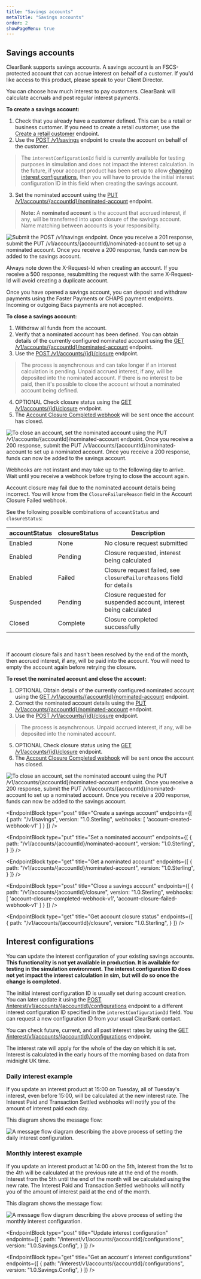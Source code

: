 ```yaml
---
title: "Savings accounts"
metaTitle: "Savings accounts"
order: 2
showPageMenu: true
---
```




## Savings accounts

ClearBank supports savings accounts. A savings account is an FSCS-protected account that can accrue interest on behalf of a customer. If you'd like access to this product, please speak to your Client Director.

You can choose how much interest to pay customers. ClearBank will calculate accruals and post regular interest payments.

**To create a savings account:**
1. Check that you already have a customer defined. This can be a retail or business customer. If you need to create a retail customer, use the [Create a retail customer](./retail-customers#create-a-retail-customer) endpoint.
2. Use the [POST /v1/savings](#create-a-savings-account) endpoint to create the account on behalf of the customer.
> The `interestConfigurationId` field is currently available for testing purposes in simulation and does not impact the interest calculation. In the future, if your account product has been set up to allow [changing interest configurations](#interest-configurations), then you will have to provide the initial interest configuration ID in this field when creating the savings account. 
3. Set the nominated account using the [PUT /v1/accounts/{accountId}/nominated-account](#set-a-nominated-account) endpoint.
> **Note:** A <strong>nominated account</strong> is the account that accrued interest, if any, will be transferred into upon closure of the savings account. Name matching between accounts is your responsibility.


![Submit the POST /v1/savings endpoint. Once you receive a 201 response, submit the PUT /v1/accounts/{accountId}/nominated-account to set up a nominated account. Once you receive a 200 response, funds can now be added to the savings account.](/assets/images/savings-account-open.svg)

<Callout colour="blue">
Always note down the X-Request-Id when creating an account. If you receive a 500 response, resubmitting the request with the same X-Request-Id will avoid creating a duplicate account.
</Callout>

Once you have opened a savings account, you can deposit and withdraw payments using the Faster Payments or CHAPS payment endpoints. Incoming or outgoing Bacs payments are not accepted.

**To close a savings account:**
1. Withdraw all funds from the account.
2. Verify that a nominated account has been defined. You can obtain details of the currently configured nominated account using the [GET /v1/accounts/{accountId}/nominated-account](#get-a-nominated-account) endpoint.
3. Use the [POST /v1/accounts/{id}/closure](#close-a-savings-account) endpoint.
> The process is asynchronous and can take longer if an interest calculation is pending. Unpaid accrued interest, if any, will be deposited into the nominated account. If there is no interest to be paid, then it's possible to close the account without a nominated account being defined.
4. OPTIONAL Check closure status using the [GET /v1/accounts/{id}/closure](#get-account-closure-status) endpoint.
5. The [Account Closure Completed webhook](#account-closure-completed-webhook) will be sent once the account has closed.

![To close an account, set the nominated account using the PUT /v1/accounts/{accountId}/nominated-account endpoint. Once you receive a 200 response, submit the PUT /v1/accounts/{accountId}/nominated-account to set up a nominated account. Once you receive a 200 response, funds can now be added to the savings account.](/assets/images/savings-account-close.svg)

<Callout colour="blue">
Webhooks are not instant and may take up to the following day to arrive. Wait until you receive a webhook before trying to close the account again.
</Callout>

Account closure may fail due to the nominated account details being incorrect. You will know from the `ClosureFailureReason` field in the Account Closure Failed webhook.

See the following possible combinations of `accountStatus` and `closureStatus`:

| accountStatus | closureStatus | Description                 |
|---------------|---------------|-----------------------------|
| Enabled       | None          | No closure request submitted |
| Enabled       | Pending       | Closure requested, interest being calculated |
| Enabled       | Failed        | Closure request failed, see `closureFailureReasons` field for details |
| Suspended     | Pending       | Closure requested for suspended account, interest being calculated |
| Closed        | Complete      | Closure completed successfully |

<br/> <br/>
<Callout colour="blue">
If account closure fails and hasn't been resolved by the end of the month, then accrued interest, if any, will be paid into the account. You will need to empty the account again before retrying the closure.
</Callout>

**To reset the nominated account and close the account:**
1. OPTIONAL Obtain details of the currently configured nominated account using the [GET /v1/accounts/{accountId}/nominated-account](#get-a-nominated-account) endpoint.
2. Correct the nominated account details using the [PUT /v1/accounts/{accountId}/nominated-account](#set-a-nominated-account) endpoint.
4. Use the [POST /v1/accounts/{id}/closure](#close-a-savings-account) endpoint.
> The process is asynchronous. Unpaid accrued interest, if any, will be deposited into the nominated account.
5. OPTIONAL Check closure status using the [GET /v1/accounts/{id}/closure](#get-account-closure-status) endpoint.
6. The [Account Closure Completed webhook](#account-closure-completed-webhook) will be sent once the account has closed.

![To close an account, set the nominated account using the PUT /v1/accounts/{accountId}/nominated-account endpoint. Once you receive a 200 response, submit the PUT /v1/accounts/{accountId}/nominated-account to set up a nominated account. Once you receive a 200 response, funds can now be added to the savings account.](/assets/images/savings-account-close-fail-nominated-account.svg)

<EndpointBlock
  type="post"
  title="Create a savings account"
  endpoints={[
    {
      path: "/v1/savings",
      version: "1.0.Sterling",
       webhooks: [
        'account-created-webhook-v1'
      ]
    }
  ]}
/>

<WebhookPlaceholder render='account-created-webhook-v1' />

<EndpointBlock
  type="put"
  title="Set a nominated account"
  endpoints={[
    {
      path: "/v1/accounts/{accountId}/nominated-account",
      version: "1.0.Sterling",
    }
  ]}
/>

<EndpointBlock
  type="get"
  title="Get a nominated account"
  endpoints={[
    {
      path: "/v1/accounts/{accountId}/nominated-account",
      version: "1.0.Sterling",
    }
  ]}
/>

<WebhookPlaceholder render='interest-paid-webhook-v1' />

<EndpointBlock
  type="post"
  title="Close a savings account"
  endpoints={[
    {
      path: "/v1/accounts/{accountId}/closure",
      version: "1.0.Sterling",
         webhooks: [
        'account-closure-completed-webhook-v1',
        'account-closure-failed-webhook-v1'
      ]
    }
  ]}
/>

<EndpointBlock
  type="get"
  title="Get account closure status"
  endpoints={[
    {
      path: "/v1/accounts/{accountId}/closure",
      version: "1.0.Sterling",
    }
  ]}
/>

<WebhookPlaceholder render='account-closure-completed-webhook-v1' />
<WebhookPlaceholder render='account-closure-failed-webhook-v1' />

## Interest configurations
You can update the interest configuration of your existing savings accounts. **This functionality is not yet available in production. It is available for testing in the simulation environment. The interest configuration ID does not yet impact the interest calculation in sim, but will do so once the change is completed.**

The initial interest configuration ID is usually set during account creation. You can later update it using the [POST /interest/v1/accounts/{accountId}/configurations](#update-interest-configuration) endpoint to a different interest configuration ID specified in the `interestConfigurationId` field. You can request a new configuration ID from your usual ClearBank contact. 

You can check future, current, and all past interest rates by using the [GET /interest/v1/accounts/{accountId}/configurations](#get-an-accounts-interest-configurations) endpoint.

The interest rate will apply for the whole of the day on which it is set. Interest is calculated in the early hours of the morning based on data from midnight UK time.

### Daily interest example

If you update an interest product at 15:00 on Tuesday, all of Tuesday's interest, even before 15:00, will be calculated at the new interest rate. The Interest Paid and Transaction Settled webhooks will notify you of the amount of interest paid each day.

This diagram shows the message flow:

![A message flow diagram describing the above process of setting the daily interest configuration.](/assets/images/savings-account-daily-interest-config.svg)

### Monthly interest example

If you update an interest product at 14:00 on the 5th, interest from the 1st to the 4th will be calculated at the previous rate at the end of the month. Interest from the 5th until the end of the month will be calculated using the new rate. The Interest Paid and Transaction Settled webhooks will notify you of the amount of interest paid at the end of the month.

This diagram shows the message flow:

![A message flow diagram describing the above process of setting the monthly interest configuration.](/assets/images/savings-account-monthly-interest-config.svg)

<EndpointBlock
  type="post"
  title="Update interest configuration"
  endpoints={[
    {
      path: "/interest/v1/accounts/{accountId}/configurations",
      version: "1.0.Savings.Config",
    }
  ]}
/>

<EndpointBlock
  type="get"
  title="Get an account's interest configurations"
  endpoints={[
    {
      path: "/interest/v1/accounts/{accountId}/configurations",
      version: "1.0.Savings.Config",
    }
  ]}
/>